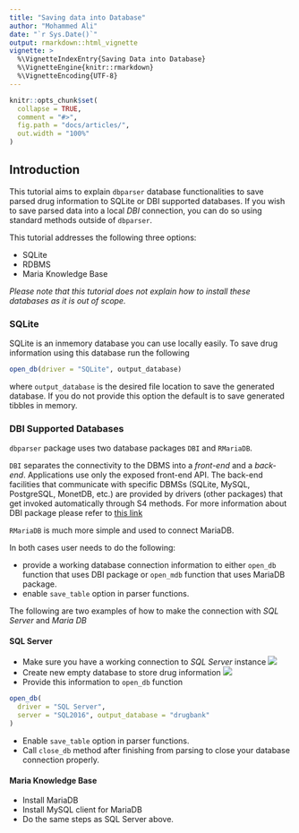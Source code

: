 ```yaml
---
title: "Saving data into Database"
author: "Mohammed Ali"
date: "`r Sys.Date()`"
output: rmarkdown::html_vignette
vignette: >
  %\VignetteIndexEntry{Saving Data into Database}
  %\VignetteEngine{knitr::rmarkdown}
  %\VignetteEncoding{UTF-8}
---
```


```r
knitr::opts_chunk$set(
  collapse = TRUE,
  comment = "#>",
  fig.path = "docs/articles/",
  out.width = "100%"
)
```

## Introduction
This tutorial aims to explain `dbparser` database functionalities to save parsed drug information to  SQLite or DBI supported databases. If you wish to save parsed data into a local *DBI* connection, you can do so using standard methods outside of `dbparser`.

This tutorial addresses the following three options:

- SQLite
- RDBMS
- Maria Knowledge Base


*Please note that this tutorial does not explain how to install these databases as it is out of scope.*

### SQLite
SQLite is an inmemory database you can use locally easily. To save drug information using this database run the following
```r
open_db(driver = "SQLite", output_database)
```
where `output_database` is the desired file location to save the generated database. If you do not provide this option the default is to save generated tibbles in memory.

### DBI Supported Databases

`dbparser` package uses two database packages `DBI` and `RMariaDB`.

`DBI` separates the connectivity to the DBMS into a *front-end* and a *back-end*. Applications use only the exposed front-end API. The back-end facilities that communicate with specific DBMSs (SQLite, MySQL, PostgreSQL, MonetDB, etc.) are provided by drivers (other packages) that get invoked automatically through S4 methods.
For more information about DBI package please refer to [this link](https://db.rstudio.com/dbi/)

`RMariaDB` is much more simple and used to connect MariaDB.

In both cases user needs to do the following:

* provide a working database connection information to either `open_db` function that uses DBI package or `open_mdb` function that uses MariaDB package.
* enable `save_table` option in parser functions.

The following are two examples of how to make the connection with *SQL Server* and *Maria DB*

#### SQL Server

* Make sure you have a working connection to *SQL Server* instance
![](sql_connection.png)
* Create new empty database to store drug information
![](new_database.png)
* Provide this information to `open_db` function
```r
open_db(
  driver = "SQL Server",
  server = "SQL2016", output_database = "drugbank"
)
```
* Enable `save_table` option in parser functions.
* Call `close_db` method after finishing from parsing to close your database connection properly.
 
#### Maria Knowledge Base

* Install MariaDB
* Install MySQL client for MariaDB
* Do the same steps as SQL Server above.
